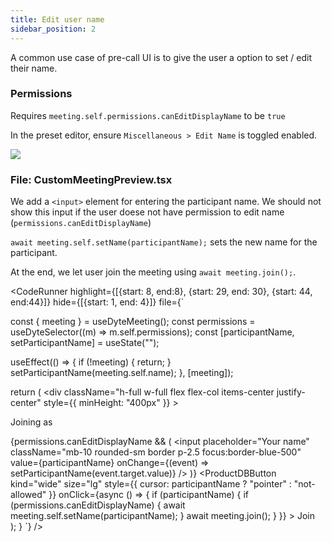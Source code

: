 ```yaml
---
title: Edit user name
sidebar_position: 2
---
```



A common use case of pre-call UI is to give the user a option to set / edit their name.

### Permissions

Requires `meeting.self.permissions.canEditDisplayName` to be `true`

In the preset editor, ensure `Miscellaneous > Edit Name` is toggled enabled.

<img src="/static/react/preset-edit-name.png" />

### File: CustomMeetingPreview.tsx

We add a `<input>` element for entering the participant name. We should not show this input if the user doese not have permission to edit name (`permissions.canEditDisplayName`)

`await meeting.self.setName(participantName);` sets the new name for the participant.

At the end, we let user join the meeting using `await meeting.join();`.

<CodeRunner 
highlight={[{start: 8, end:8}, {start: 29, end: 30}, {start: 44, end:44}]}
hide={[{start: 1, end: 4}]}
file={`

  const { meeting } = useDyteMeeting();
  const permissions = useDyteSelector((m) => m.self.permissions);
  const [participantName, setParticipantName] = useState("");

  useEffect(() => {
    if (!meeting) {
      return;
    }
    setParticipantName(meeting.self.name);
  }, [meeting]);

  return (
    <div
      className="h-full w-full flex flex-col items-center justify-center"
      style={{ minHeight: "400px" }}
    >
      <div className="flex w-full items-center justify-around p-[10%]">
        <div></div>
        <div className="flex w-1/4 flex-col justify-between">
          <div className="flex flex-col items-center">
            <p>Joining as</p>
          </div>
          {permissions.canEditDisplayName && (
            <input
              placeholder="Your name"
              className="mb-10 rounded-sm border p-2.5 focus:border-blue-500"
              value={participantName}
              onChange={(event) => setParticipantName(event.target.value)}
            />
          )}
          <ProductDBButton
            kind="wide"
            size="lg"
            style={{ cursor: participantName ? "pointer" : "not-allowed" }}
            onClick={async () => {
              if (participantName) {
                if (permissions.canEditDisplayName) {
                  await meeting.self.setName(participantName);
                }
                await meeting.join();
              }
            }}
          >
            Join
          </ProductDBButton>
        </div>
      </div>
    </div>
  );
}
`} />
